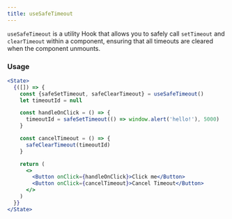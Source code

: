 ```yaml
---
title: useSafeTimeout
---
```


`useSafeTimeout` is a utility Hook that allows you to safely call `setTimeout` and `clearTimeout` within a component, ensuring that all timeouts are cleared when the component unmounts.


### Usage

```jsx live
<State>
  {([]) => {
    const {safeSetTimeout, safeClearTimeout} = useSafeTimeout()
    let timeoutId = null

    const handleOnClick = () => {
      timeoutId = safeSetTimeout(() => window.alert('hello!'), 5000)
    }

    const cancelTimeout = () => {
      safeClearTimeout(timeoutId)
    }

    return (
      <>
        <Button onClick={handleOnClick}>Click me</Button>
        <Button onClick={cancelTimeout}>Cancel Timeout</Button>
      </>
    )
  }}
</State>
```